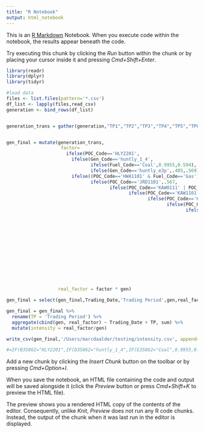 ```yaml
---
title: "R Notebook"
output: html_notebook
---
```


This is an [R Markdown](http://rmarkdown.rstudio.com) Notebook. When you execute code within the notebook, the results appear beneath the code. 

Try executing this chunk by clicking the *Run* button within the chunk or by placing your cursor inside it and pressing *Cmd+Shift+Enter*. 

```r
library(readr)
library(dplyr)
library(tidyr)
```


```r
#load data
files <- list.files(pattern='*.csv')
df_list <- lapply(files,read_csv)
generation <- bind_rows(df_list)


generation_trans = gather(generation,"TP1","TP2","TP3","TP4","TP5","TP6","TP7","TP8","TP9","TP10","TP11","TP12","TP13","TP14","TP15","TP16","TP17","TP18","TP19","TP20","TP21","TP22","TP23","TP24","TP25","TP26","TP27","TP28","TP29","TP30","TP31","TP32","TP33","TP34","TP35","TP36","TP37","TP38","TP39","TP40","TP41","TP42","TP43","TP44","TP45","TP46","TP47","TP48","TP49","TP50",key='Trading Period',value='gen')


gen_final = mutate(generation_trans,
                    factor=
                      ifelse(POC_Code=='HLY2201',
                        ifelse(Gen_Code=='huntly_1_4',
                               ifelse(Fuel_Code=='Coal',0.9955,0.594),
                               ifelse(Gen_Code=='huntly_e3p',.405,.569)),
                        ifelse((POC_Code=='HWA1101' & Fuel_Code=='Gas') | POC_Code=='HWA1102',.502,
                               ifelse(POC_Code=='JRD1101',.567,
                                      ifelse(POC_Code=='KAW0111' | POC_Code=='KAW0112',.06,
                                             ifelse(POC_Code=='KAW1101',.123,
                                                    ifelse(POC_Code=='KIN0112',1.092,
                                                           ifelse(POC_Code=='KOE1101',.307,
                                                                  ifelse(POC_Code=='KPA1101',.502,
                                                                         ifelse(POC_Code=='MKE1101',.567,
                                                                                ifelse(POC_Code=='NAP2201',.063,
                                                                                       ifelse(POC_Code=='NAP2202',.064,
                                                                                              ifelse(POC_Code=='OKI2201',.341,
                                                                                                     ifelse(POC_Code=='PPI2201',.036,
                                                                                                            ifelse(POC_Code=='SFD2201',.573,
                                                                                                                   ifelse(POC_Code=='THI2201',.045,
                                                                                                                          ifelse(POC_Code=='TWH0331' & Fuel_Code=='Gas',.573,
                                                                                                                                 ifelse(POC_Code=='WHI2201',.766,
                                                                                                                                        ifelse(POC_Code=='WKM2201' & Fuel_Code=='Geo',.052,
                                                                                                                                               ifelse(POC_Code=='WRK0331',
                                                                                                                                                      ifelse(Gen_Code=='rotokawa',.084,.055),
                                                                                                                                                      ifelse(POC_Code=='WRK2201',.021,0)))))))))))))))))))),
                   real_factor = factor * gen)

gen_final = select(gen_final,Trading_Date,'Trading Period',gen,real_factor)

gen_final = gen_final %>% 
  rename(TP = 'Trading Period') %>%
  aggregate(cbind(gen, real_factor) ~ Trading_Date + TP, sum) %>%
  mutate(intensity = real_factor/gen)

write_csv(gen_final,'/Users/marcdaalder/testing/intensity.csv', append=FALSE)

#=IF(B35862="HLY2201",IF(D35862="huntly_1_4",IF(E35862="Coal",0.9955,0.594),if(D35862="huntly_e3p",0.405,0.569)),IF(B35862="HWA1102",0.502,IF(B35862="JRD1101",0.567,IF(OR(B35862="KAW0111",B35862="KAW0112"),0.06,IF(B35862="KAW1101",0.123,IF(B35862="KIN0112",1.092,If(B35862="KOE1101",0.307,IF(B35862="KPA1101",0.502,IF(B35862="MKE1101",0.567,IF(B35862="NAP2201",0.063,IF(B35862="NAP2202",0.064,IF(B35862="OKI2201",0.341,IF(B35862="PPI2201",0.036,IF(B35862="SFD2201",0.573,IF(B35862="THI2201",0.045,IF(AND(B35862="TWH0331",E35862="Gas"),0.573,IF(B35862="WHI2201",0.766,IF(AND(B35862="WKM2201",E35862="Geo"),0.052,IF(B35862="WRK0331",IF(D35862="rotokawa",0.084,0.055),IF(B35862="WRK2201",0.021,0))))))))))))))))))))
```

Add a new chunk by clicking the *Insert Chunk* button on the toolbar or by pressing *Cmd+Option+I*.

When you save the notebook, an HTML file containing the code and output will be saved alongside it (click the *Preview* button or press *Cmd+Shift+K* to preview the HTML file). 

The preview shows you a rendered HTML copy of the contents of the editor. Consequently, unlike *Knit*, *Preview* does not run any R code chunks. Instead, the output of the chunk when it was last run in the editor is displayed.

